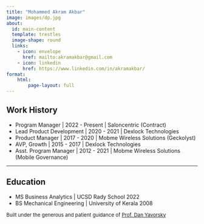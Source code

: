 ```yaml
---
title: "Mohammed Akram Akbar"
image: images/dp.jpg
about:
  id: main-content
  template: trestles
  image-shape: round
  links:
    - icon: envelope
      href: mailto:akramakbar@gmail.com
    - icon: linkedin
      href: https://www.linkedin.com/in/akramakbar/
format:
    html:
        page-layout: full
---
```

::: {#main-content}

## Work History

-   Program Manager  [\| 2022 - Present]{.lightblue} [\| Saloncentric (Contract)]{.gray}
-   Lead Product Development [\| 2020 - 2021]{.lightblue} [\| Dexlock Technologies]{.gray}
-   Product Manager [\| 2017 - 2020]{.lightblue} [\| Mobme Wireless Solutions (Geckolyst)]{.gray} 
-   AVP, Growth [\| 2015 - 2017]{.lightblue} [\| Dexlock Technologies]{.gray} 
-   Asst. Program Manager [\| 2012 - 2021]{.lightblue} [\| Mobme Wireless Solutions (Mobile Governance)]{.gray}

------------------------------------------------------------------------

## Education

-   MS Business Analytics [\| UCSD Rady School 2022]{.gray}
-   BS Mechanical Engineering [\| University of Kerala 2008]{.gray}
:::

::: {style="font-size: small"}
Built under the generous and patient guidance of [Prof. Dan Yavorsky](https://danyavorsky.com)
:::
